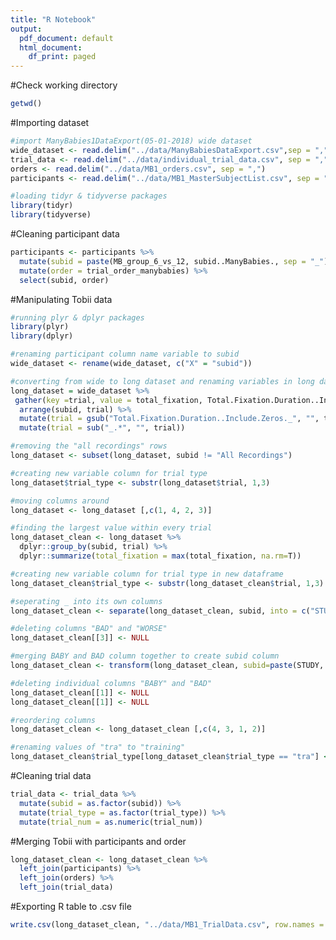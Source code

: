 ```yaml
---
title: "R Notebook"
output:
  pdf_document: default
  html_document:
    df_print: paged
---
```


#Check working directory
```r
getwd()
```
#Importing dataset
```r
#import ManyBabies1DataExport(05-01-2018) wide dataset
wide_dataset <- read.delim("../data/ManyBabiesDataExport.csv",sep = ",")
trial_data <- read.delim("../data/individual_trial_data.csv", sep = ",")
orders <- read.delim("../data/MB1_orders.csv", sep = ",")
participants <- read.delim("../data/MB1_MasterSubjectList.csv", sep = ",")

```

```r
#loading tidyr & tidyverse packages
library(tidyr)
library(tidyverse)
```

#Cleaning participant data
```r
participants <- participants %>%
  mutate(subid = paste(MB_group_6_vs_12, subid..ManyBabies., sep = "_")) %>%
  mutate(order = trial_order_manybabies) %>%
  select(subid, order)

```


#Manipulating Tobii data
```r
#running plyr & dplyr packages
library(plyr)
library(dplyr)

#renaming participant column name variable to subid
wide_dataset <- rename(wide_dataset, c("X" = "subid"))

#converting from wide to long dataset and renaming variables in long dataset
long_dataset = wide_dataset %>%
 gather(key =trial, value = total_fixation, Total.Fixation.Duration..Include.Zeros._ADS1_ADS1_Sum:Total.Fixation.Duration..Include.Zeros._train2_train2_Sum.3, factor_key=TRUE) %>%
  arrange(subid, trial) %>%
  mutate(trial = gsub("Total.Fixation.Duration..Include.Zeros._", "", trial)) %>%
  mutate(trial = sub("_.*", "", trial)) 

#removing the "all recordings" rows
long_dataset <- subset(long_dataset, subid != "All Recordings")

#creating new variable column for trial type
long_dataset$trial_type <- substr(long_dataset$trial, 1,3)

#moving columns around 
long_dataset <- long_dataset [,c(1, 4, 2, 3)]

#finding the largest value within every trial 
long_dataset_clean <- long_dataset %>%
  dplyr::group_by(subid, trial) %>%
  dplyr::summarize(total_fixation = max(total_fixation, na.rm=T)) 

#creating new variable column for trial type in new dataframe
long_dataset_clean$trial_type <- substr(long_dataset_clean$trial, 1,3)

#seperating _ into its own columns
long_dataset_clean <- separate(long_dataset_clean, subid, into = c("STUDY", "STUDYID", "WORSE"))

#deleting columns "BAD" and "WORSE"
long_dataset_clean[[3]] <- NULL

#merging BABY and BAD column together to create subid column
long_dataset_clean <- transform(long_dataset_clean, subid=paste(STUDY, STUDYID, sep="_"))

#deleting individual columns "BABY" and "BAD"
long_dataset_clean[[1]] <- NULL
long_dataset_clean[[1]] <- NULL

#reordering columns
long_dataset_clean <- long_dataset_clean [,c(4, 3, 1, 2)]

#renaming values of "tra" to "training"
long_dataset_clean$trial_type[long_dataset_clean$trial_type == "tra"] <- "training"

```

#Cleaning trial data

```r
trial_data <- trial_data %>%
  mutate(subid = as.factor(subid)) %>%
  mutate(trial_type = as.factor(trial_type)) %>%
  mutate(trial_num = as.numeric(trial_num))

```

#Merging Tobii with participants and order
```r
long_dataset_clean <- long_dataset_clean %>%
  left_join(participants) %>%
  left_join(orders) %>%
  left_join(trial_data)

```


#Exporting R table to .csv file
```r
write.csv(long_dataset_clean, "../data/MB1_TrialData.csv", row.names = FALSE)
```

